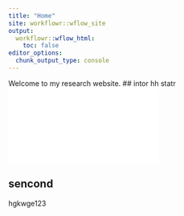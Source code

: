 ```yaml
---
title: "Home"
site: workflowr::wflow_site
output:
  workflowr::wflow_html:
    toc: false
editor_options:
  chunk_output_type: console
---
```


Welcome to my research website.
## intor
hh
statr
![](assets/ranganath.pdf)

## sencond
hgkwge123
